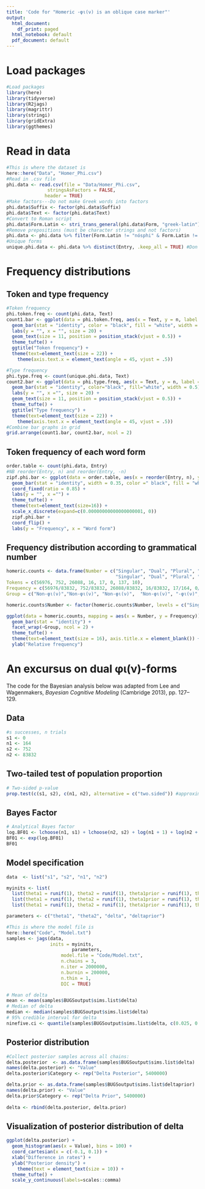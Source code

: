 ```yaml
---
title: 'Code for "Homeric -φι(ν) is an oblique case marker"'
output:
  html_document:
    df_print: paged
  html_notebook: default
  pdf_document: default
---
```




# Load packages

```r
#Load packages
library(here)
library(tidyverse)
library(R2jags)
library(magrittr)
library(stringi)
library(gridExtra)
library(ggthemes)
```

# Read in data

```r
#This is where the dataset is
here::here("Data", "Homer_Phi.csv")
#Read in .csv file
phi.data <- read.csv(file = "Data/Homer_Phi.csv",
               stringsAsFactors = FALSE, 
              header = TRUE)
#Make factors---Do not make Greek words into factors
phi.data$Suffix <- factor(phi.data$Suffix)
phi.data$Text <- factor(phi.data$Text)
#Convert to Roman script
phi.data$Form.Latin <- stri_trans_general(phi.data$Form, "greek-latin")
#Remove prepositions (must be character strings and not factors)
phi.data <- phi.data %>% filter(Form.Latin != "nósphi" & Form.Latin != "nósphin" & Form.Latin != "aponósphi" & Form.Latin != "aponósphin")
#Unique forms
unique.phi.data <- phi.data %>% distinct(Entry, .keep_all = TRUE) #Don't use Form.Latin for constraint
```




# Frequency distributions

## Token and type frequency

```r
#Token frequency
phi.token.freq <- count(phi.data, Text)
count1.bar <- ggplot(data = phi.token.freq, aes(x = Text, y = n, label = n)) +
  geom_bar(stat = "identity", color = "black", fill = "white", width = 0.5) +
  labs(y = "", x = "", size = 20) +
  geom_text(size = 11, position = position_stack(vjust = 0.5)) +
  theme_tufte() +
  ggtitle("Token frequency") +
  theme(text=element_text(size = 22)) +
    theme(axis.text.x = element_text(angle = 45, vjust = .5)) 

#Type frequency
phi.type.freq <- count(unique.phi.data, Text)
count2.bar <- ggplot(data = phi.type.freq, aes(x = Text, y = n, label = n)) +
  geom_bar(stat = "identity", color="black", fill="white", width = 0.5) +
  labs(y = "", x ="", size = 20) +
  geom_text(size = 11, position = position_stack(vjust = 0.5)) +
  theme_tufte() +
  ggtitle("Type frequency") +
  theme(text=element_text(size = 22)) +
    theme(axis.text.x = element_text(angle = 45, vjust = .5))
#Combine bar graphs in grid
grid.arrange(count1.bar, count2.bar, ncol = 2)
```

## Token frequency of each word form


```r
order.table <- count(phi.data, Entry)
#NB reorder(Entry, n) and reorder(Entry, -n)
zipf.phi.bar <- ggplot(data = order.table, aes(x = reorder(Entry, n), y = n)) +
  geom_bar(stat = "identity", width = 0.35, color =" black", fill = "white") +
  coord_fixed(ratio = 0.85) +
  labs(y = "", x ="") +
  theme_tufte() +
  theme(text=element_text(size=16)) +
  scale_x_discrete(expand=c(0.00000000000000000001, 0)) 
  zipf.phi.bar + 
  coord_flip() +
  labs(y = "Frequency", x = "Word form")  
```

## Frequency distribution according to grammatical number

```r
homeric.counts <- data.frame(Number = c("Singular", "Dual", "Plural", "Unclassified", 
                                        "Singular", "Dual", "Plural", "Unclassified"),
Tokens = c(56976, 752, 26088, 16, 17, 0, 137, 10),
Frequency = c(56976/83832, 752/83832, 26088/83832, 16/83832, 17/164, 0/164, 137/164, 10/164),
Group = c("Non-φι(ν)","Non-φι(ν)", "Non-φι(ν)",  "Non-φι(ν)", "-φι(ν)", "-φι(ν)", "-φι(ν)", "-φι(ν)"))

homeric.counts$Number <- factor(homeric.counts$Number, levels = c("Singular", "Dual", "Plural", "Unclassified"))

ggplot(data = homeric.counts, mapping = aes(x = Number, y = Frequency)) +
  geom_bar(stat = "identity") +
  facet_wrap(~Group, ncol = 2) +
  theme_tufte() +
  theme(text=element_text(size = 16), axis.title.x = element_blank()) +
  ylab("Relative frequency") 
```

# An excursus on dual φι(ν)-forms

The code for the Bayesian analysis below was adapted from Lee and Wagenmakers, _Bayesian_ _Cognitive_ _Modeling_ (Cambridge 2013), pp. 127--129.

## Data

```r
#s successes, n trials
s1 <- 0 
n1 <- 164 
s2 <- 752
n2 <- 83832 
```

## Two-tailed test of population proportion

```r
# Two-sided p-value 
prop.test(c(s1, s2), c(n1, n2), alternative = c("two.sided")) #approximate
```

## Bayes Factor

```r
# Analytical Bayes factor
log.BF01 <- lchoose(n1, s1) + lchoose(n2, s2) + log(n1 + 1) + log(n2 + 1) - lchoose((n1 + n2),(s1 + s2)) - log(n1 + n2 + 1)
BF01 <- exp(log.BF01)
BF01 
```

## Model specification

```r
data  <- list("s1", "s2", "n1", "n2") 

myinits <- list(
  list(theta1 = runif(1), theta2 = runif(1), theta1prior = runif(1), theta2prior = runif(1)),
  list(theta1 = runif(1), theta2 = runif(1), theta1prior = runif(1), theta2prior = runif(1)),
  list(theta1 = runif(1), theta2 = runif(1), theta1prior = runif(1), theta2prior = runif(1)))

parameters <- c("theta1", "theta2", "delta", "deltaprior")
```




```r
#This is where the model file is
here::here("Code", "Model.txt")
samples <- jags(data,
                inits = myinits, 
                        parameters,
	 			    model.file = "Code/Model.txt",
	 		    	n.chains = 3, 
	 			    n.iter = 2000000, 
	 			    n.burnin = 200000, 
	 			    n.thin = 1,
	 			    DIC = TRUE)
```


```r
# Mean of delta
mean <- mean(samples$BUGSoutput$sims.list$delta)
# Median of delta
median <- median(samples$BUGSoutput$sims.list$delta)
# 95% credible interval for delta
ninefive.ci <- quantile(samples$BUGSoutput$sims.list$delta, c(0.025, 0.975))
```

## Posterior distribution

```r
#Collect posterior samples across all chains:
delta.posterior  <- as.data.frame(samples$BUGSoutput$sims.list$delta)
names(delta.posterior) <- "Value" 
delta.posterior$Category <- rep("Delta Posterior", 5400000)

delta.prior <- as.data.frame(samples$BUGSoutput$sims.list$deltaprior)
names(delta.prior) <- "Value" 
delta.prior$Category <- rep("Delta Prior", 5400000)
 
delta <- rbind(delta.posterior, delta.prior)
```

## Visualization of posterior distribution of delta


```r
ggplot(delta.posterior) +
  geom_histogram(aes(x = Value), bins = 100) +
  coord_cartesian(x = c(-0.1, 0.1)) +
  xlab("Difference in rates") +
  ylab("Posterior density") +
    theme(text = element_text(size = 10)) +
  theme_tufte() +
  scale_y_continuous(labels=scales::comma)
```


